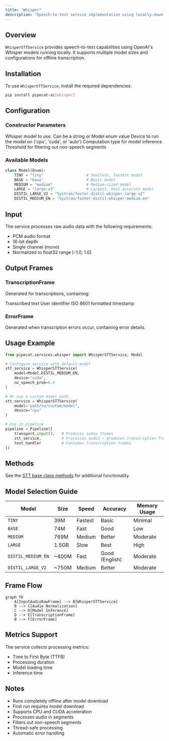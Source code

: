 ```yaml
---
title: "Whisper"
description: "Speech-to-text service implementation using locally-downloaded Whisper models"
---
```


## Overview

`WhisperSTTService` provides speech-to-text capabilities using OpenAI's Whisper models running locally. It supports multiple model sizes and configurations for offline transcription.

## Installation

To use `WhisperSTTService`, install the required dependencies:

```bash
pip install pipecat-ai[whisper]
```

## Configuration

### Constructor Parameters

<ParamField path="model" type="str | Model" default="Model.DISTIL_MEDIUM_EN">
  Whisper model to use. Can be a string or Model enum value
</ParamField>

<ParamField path="device" type="str" default="auto">
  Device to run the model on ('cpu', 'cuda', or 'auto')
</ParamField>

<ParamField path="compute_type" type="str" default="default">
  Computation type for model inference
</ParamField>

<ParamField path="no_speech_prob" type="float" default="0.4">
  Threshold for filtering out non-speech segments
</ParamField>

### Available Models

```python
class Model(Enum):
    TINY = "tiny"                   # Smallest, fastest model
    BASE = "base"                   # Basic model
    MEDIUM = "medium"               # Medium-sized model
    LARGE = "large-v3"              # Largest, most accurate model
    DISTIL_LARGE_V2 = "Systran/faster-distil-whisper-large-v2"
    DISTIL_MEDIUM_EN = "Systran/faster-distil-whisper-medium.en"
```

## Input

The service processes raw audio data with the following requirements:

- PCM audio format
- 16-bit depth
- Single channel (mono)
- Normalized to float32 range [-1.0, 1.0]

## Output Frames

### TranscriptionFrame

Generated for transcriptions, containing:

<ParamField path="text" type="string">
  Transcribed text
</ParamField>

<ParamField path="user_id" type="string">
  User identifier
</ParamField>

<ParamField path="timestamp" type="string">
  ISO 8601 formatted timestamp
</ParamField>

### ErrorFrame

Generated when transcription errors occur, containing error details.

## Usage Example

```python
from pipecat.services.whisper import WhisperSTTService, Model

# Configure service with default model
stt_service = WhisperSTTService(
    model=Model.DISTIL_MEDIUM_EN,
    device="cuda",
    no_speech_prob=0.4
)

# Or use a custom model path
stt_service = WhisperSTTService(
    model="path/to/custom/model",
    device="cpu"
)

# Use in pipeline
pipeline = Pipeline([
    transport.input(),   # Produces audio frames
    stt_service,         # Processes audio → produces transcription frames
    text_handler         # Consumes transcription frames
])
```

## Methods

See the [STT base class methods](/server/base-classes/speech#methods) for additional functionality.

## Model Selection Guide

| Model              | Size  | Speed   | Accuracy       | Memory Usage |
| ------------------ | ----- | ------- | -------------- | ------------ |
| `TINY`             | 39M   | Fastest | Basic          | Minimal      |
| `BASE`             | 74M   | Fast    | Good           | Low          |
| `MEDIUM`           | 769M  | Medium  | Better         | Moderate     |
| `LARGE`            | 1.5GB | Slow    | Best           | High         |
| `DISTIL_MEDIUM_EN` | ~400M | Fast    | Good (English) | Moderate     |
| `DISTIL_LARGE_V2`  | ~750M | Medium  | Better         | Moderate     |

## Frame Flow

```mermaid
graph TD
    A[InputAudioRawFrame] --> B[WhisperSTTService]
    B --> C[Audio Normalization]
    C --> D[Model Inference]
    D --> E[TranscriptionFrame]
    B --> F[ErrorFrame]
```

## Metrics Support

The service collects processing metrics:

- Time to First Byte (TTFB)
- Processing duration
- Model loading time
- Inference time

## Notes

- Runs completely offline after model download
- First run requires model download
- Supports CPU and CUDA acceleration
- Processes audio in segments
- Filters out non-speech segments
- Thread-safe processing
- Automatic error handling

